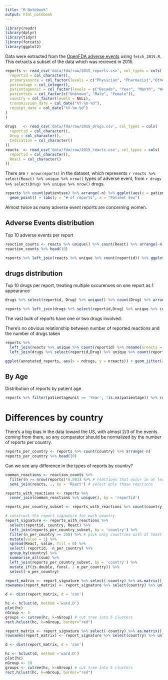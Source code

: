 ```yaml
---
title: "R Notebook"
output: html_notebook
---
```


```r
library(readr)
library(dplyr)
library(tidyr)
library(forcats)
library(ggplot2)
```

Data were extracted from the [OpenFDA adverse events](https://open.fda.gov/drug/event/) using `fetch_2015.R`. This extracts a subset of the data which was recieved in 2015.

```r
reports <- read_csv('data/fda/raw/2015_reports.csv', col_types = cols(
  reportid = col_character(),
  primarysource = col_factor(levels = c("Physician", "Pharmacist","Other health professional", "Lawyer", "Consumer or non-health professional", "Unknown")),
  patientage = col_integer(),
  patientageunit = col_factor(levels = c("Decade", "Year", "Month", "Week", "Day", "Hour")),
  patientsex = col_factor(c("Unknown", "Male", "Female")),
  country = col_factor(levels = NULL),
  transmission_date = col_date("%Y-%m-%d"),
  receipt_date = col_date("%Y-%m-%d")
)
)
  
drugs   <- read_csv('data/fda/raw/2015_drugs.csv', col_types = cols(
  reportid = col_character(),
  Drug = col_character(),
  Indication = col_character()
))
reacts  <- read_csv('data/fda/raw/2015_reacts.csv', col_types = cols(
  reportid = col_character(),
  React = col_character()
))
```

There are `r nrow(reports)` in the dataset, which represents `r reacts %>% select(React) %>% unique %>% nrow()` types of adverse event, from `r drugs %>% select(Drug) %>% unique %>% nrow()` drugs.


```r
reports %>% count(patientsex) %>% arrange(-n) %>% ggplot(aes(x = patientsex, y = n)) +
  geom_point() + labs(y = "# of reports", x = "Patient Sex") 
```

Almost twice as many adverse event reports are concerning women.

## Adverse Events distribution

Top 10 adverse events per report

```r
reaction_counts <- reacts %>% unique() %>% count(React) %>% arrange(-n)
reaction_counts %>% head(10)
```



```r
reports %>% left_join(reacts %>% unique %>% count(reportid)) %>% ggplot(aes(x = n, colour = patientsex)) + geom_freqpoly(bins = 50) + labs(x = "Number of events per report", title = "Distribution of number of adverse events on one report")
```


## drugs distribution

Top 10 drugs per report, treating multiple occurences on one report as 1 appearance

```r
drugs %>% select(reportid, Drug) %>% unique() %>% count(Drug) %>% arrange(-n) %>% head(10)
```

```r
reports %>% left_join(drugs %>% select(reportid,Drug) %>% unique %>% count(reportid)) %>% ggplot(aes(x = n, colour = patientsex)) + geom_freqpoly(bins = 50) + labs(x = "Number of drugs per report", title = "Distribution of number of drugs on one report")
```

The vast bulk of reports have one or two drugs involved.

There's no obvious relationship between number of reported reactions and the number of drugs taken

```r
reports %>%
  left_join(reacts %>% unique %>% count(reportid) %>% rename(nreacts = n)) %>%
  left_join(drugs %>% select(reportid,Drug) %>% unique %>% count(reportid) %>% rename(ndrugs = n)) -> annotated_reports

ggplot(annotated_reports, aes(x = ndrugs, y = nreacts)) + geom_jitter(alpha = 0.1)
```


## By Age

Distribution of reports by patient age

```r
reports %>% filter(patientageunit == 'Year', !is.na(patientage)) %>% count(patientage) %>% ggplot(aes(x = patientage, y = n)) + geom_point()
```



# Differences by country

There's a big bias in the data toward the US, with almost 2/3 of the events coming from there, so any comparator should be normalized by the number of reports per country.

```r
reports_per_country <- reports %>% count(country) %>% arrange(-n)
reports_per_country %>% head(10)
```

Can we see any difference in the types of reports by country?

```r
common_reactions <- reaction_counts %>%
  filter(n >= nrow(reports)*0.001) %>% # reactions that occur in at least 1% of reports
  semi_join(reacts, ., by = 'React') # select only those reactions

reports_with_reactions <- reports %>%
  inner_join(common_reactions %>% unique(), by = 'reportid')

reports_per_country_subset <- reports_with_reactions %>% count(country) %>% rename(n_per_country = n)

# construct the report signature for each country
report_signature <- reports_with_reactions %>%
  select(reportid, country, React) %>%
  left_join(reports_per_country_subset, by = 'country') %>%
  filter(n_per_country >= 250) %>% # pick only countries with at least 100 reports
  mutate(value = 1) %>%
  spread(React, value, fill = 0) %>%
  select(-reportid, -n_per_country) %>%
  group_by(country) %>%
  summarise_all(sum) %>%
  left_join(reports_per_country_subset, by = 'country') %>%
  mutate_if(is.double, funs(. / n_per_country)) %>%
  select(-n_per_country) 
```

```r

report_matrix <- report_signature %>% select(-country) %>% as.matrix() 
rownames(report_matrix) <- report_signature %>% select(country) %>% unlist()

d <- dist(report_matrix, d = 'can')

hc <- hclust(d, method ='ward.D')
plot(hc)
nGroup <- 5
groups <- cutree(hc, k=nGroup) # cut tree into 5 clusters
rect.hclust(hc, k=nGroup, border="red")
```

```r

report_matrix <- report_signature %>% select(-country) %>% as.matrix() 
rownames(report_matrix) <- report_signature %>% select(country) %>% unlist()

d <- dist(report_matrix, d = 'can')

hc <- hclust(d, method ='ward.D')
plot(hc)
nGroup <- 10
groups <- cutree(hc, k=nGroup) # cut tree into 5 clusters
rect.hclust(hc, k=nGroup, border="red")
```